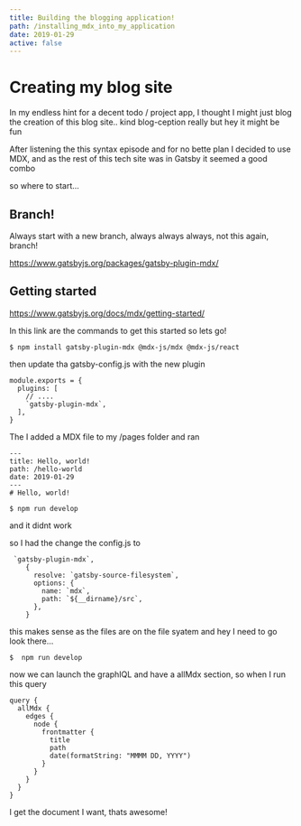 ```yaml
---
title: Building the blogging application!
path: /installing_mdx_into_my_application
date: 2019-01-29
active: false
---
```


# Creating my blog site

In my endless hint for a decent todo / project app, I thought I might just blog the creation of this blog site.. kind blog-ception really but hey it might be fun

After listening the this syntax episode and for no bette plan I decided to use MDX, and as the rest of this tech site was in Gatsby it seemed a good combo

so where to start...

## Branch!

Always start with a new branch, always always always, not this again, branch!

https://www.gatsbyjs.org/packages/gatsby-plugin-mdx/

## Getting started

https://www.gatsbyjs.org/docs/mdx/getting-started/

In this link are the commands to get this started so lets go!

```
$ npm install gatsby-plugin-mdx @mdx-js/mdx @mdx-js/react
```

then update tha gatsby-config.js with the new plugin

```
module.exports = {
  plugins: [
    // ....
    `gatsby-plugin-mdx`,
  ],
}
```

The I added a MDX file to my /pages folder and ran

```
---
title: Hello, world!
path: /hello-world
date: 2019-01-29
---
# Hello, world!
```

```
$ npm run develop
```

and it didnt work

so I had the change the config.js to

```
 `gatsby-plugin-mdx`,
    {
      resolve: `gatsby-source-filesystem`,
      options: {
        name: `mdx`,
        path: `${__dirname}/src`,
      },
    }
```

this makes sense as the files are on the file syatem and hey I need to go look there...

```
$  npm run develop
```

now we can launch the graphIQL and have a allMdx section, so when I run this query

```
query {
  allMdx {
    edges {
      node {
        frontmatter {
          title
          path
          date(formatString: "MMMM DD, YYYY")
        }
      }
    }
  }
}
```

I get the document I want, thats awesome!
